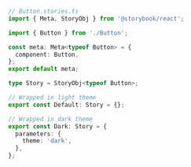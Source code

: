 ```ts
// Button.stories.ts
import { Meta, StoryObj } from '@storybook/react';

import { Button } from './Button';

const meta: Meta<typeof Button> = {
  component: Button,
};
export default meta;

type Story = StoryObj<typeof Button>;

// Wrapped in light theme
export const Default: Story = {};

// Wrapped in dark theme
export const Dark: Story = {
  parameters: {
    theme: 'dark',
  },
};
```
